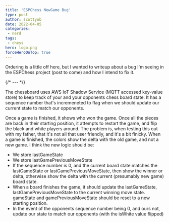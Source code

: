 ```yaml
---
title: 'ESPChess NewGame Bug'
type: post
author: scottyob
date: 2022-04-05
categories:
 - nerd
tags:
 - chess
hero: logo.png
forceHeroOnTop: true
---
```


Ordering is a little off here, but I wanted to writeup about a bug I'm seeing in the ESPChess project (post to come) and how I intend to fix it.

{/* --- */}

The chessboard uses AWS IoT Shadow Service (MQTT accessed key-value store) to keep track of your and your opponents chess board state.  It has a sequence number that's incremeneted to flag when we should update our current state to match our opponents.

Once a game is finished, it shows who won the game.  Once all the pieces are back in their starting position, it attempts to restart the game, and flip the black and white players around.  The problem is, when testing this out with my father, that it's not all that user friendly, and it's a bit finicky.  When a game is finished, the colors show the delta with the old game, and not a new game.  I think the new logic should be:
- We store lastGameState
- We store lastGamePreviousMoveState
- If the sequence number is 0, and the current board state matches the lastGameState or lastGamePreviousMoveState, then show the winner or delta, otherwise show the delta with the current (presumably new game) board state.
- When a board finishes the game, it should update the lastGameState, lastGamePreviousMoveState to the current winning move state.  gameState and gamePreviousMoveState should be reset to a new starting position.
- In the event of the opponents sequence number being 0, and ours not, update our state to match our opponents (with the isWhite value flipped)
